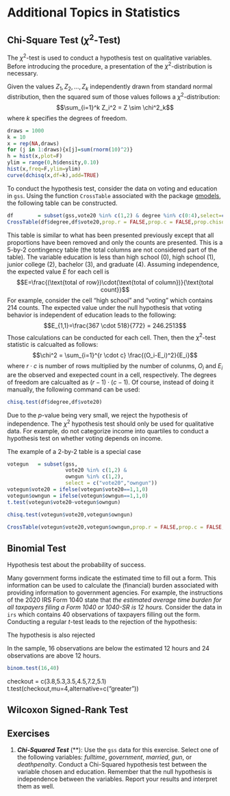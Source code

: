 # Additional Topics in Statistics

## Chi-Square Test ($\chi^2$-Test)
The $\chi^2$-test is used to conduct a hypothesis test on qualitative variables. Before introducing the procedure, a presentation of the $\chi^2$-distribution is necessary.

Given the values $Z_1, Z_2, \dots , Z_k$ independently drawn from standard normal distribution, then the squared sum of those values follows a $\chi^2$-distribution:
$$\sum_{i=1}^k Z_i^2 = Z \sim \chi^2_k$$
where $k$ specifies the degrees of freedom. 

```r
draws = 1000
k = 10
x = rep(NA,draws)
for (j in 1:draws){x[j]=sum(rnorm(10)^2)}
h = hist(x,plot=F)
ylim = range(0,h$density,0.10)
hist(x,freq=F,ylim=ylim)
curve(dchisq(x,df=k),add=TRUE)
```

To conduct the hypothesis test, consider the data on voting and education in `gss`. Using the function `CrossTable` associated with the package [gmodels](https://cran.r-project.org/web/packages/gmodels/index.html), the following table can be constructed. 

```r
df        = subset(gss,vote20 %in% c(1,2) & degree %in% c(0:4),select=c("vote20","degree"))
CrossTable(df$degree,df$vote20,prop.r = FALSE,prop.c = FALSE,prop.chisq = FALSE,prop.t=FALSE)
```
This table is similar to what has been presented previously except that all proportions have been removed and only the counts are presented. This is a 5-by-2 contingency table (the total columns are not considered part of the table). The variable education is less than high school (0), high school (1), junior college (2), bachelor (3), and graduate (4). Assuming independence, the expected value $E$ for each cell is 
$$E=\frac{(\text{total of row})\cdot(\text{total of column})}{\text{total count}}$$
For example, consider the cell "high school" and "voting" which contains 214 counts. The expected value under the null hypothesis that voting behavior is independent of education leads to the following:
$$E_{1,1}=\frac{367 \cdot 518}{772} = 246.2513$$
Those calculations can be conducted for each cell. Then, then the $\chi^2$-test statistic is calcualted as follows:
$$\chi^2 = \sum_{i=1}^{r \cdot c} \frac{(O_i-E_i)^2}{E_i}$$
where $r \cdot c$ is number of rows multiplied by the number of colunms, $O_i$ and $E_i$ are the observed and exepected count in a cell, respectively. The degrees of freedom are calcualted as $(r-1)\cdot(c-1)$. Of course, instead of doing it manually, the following command can be used:
```r
chisq.test(df$degree,df$vote20)
```
Due to the *p*-value being very small, we reject the hypothesis of independence. The $\chi^2$ hypothesis test should only be used for qualitative data. For example, do not categorize income into quartiles to conduct a hypothesis test on whether voting depends on income. 

The example of a 2-by-2 table is a special case
```r
votegun   = subset(gss,
                   vote20 %in% c(1,2) &
                   owngun %in% c(1,2),
                   select = c("vote20","owngun"))
votegun$vote20 = ifelse(votegun$vote20==1,1,0)
votegun$owngun = ifelse(votegun$owngun==1,1,0)
t.test(votegun$vote20~votegun$owngun)
```
```r
chisq.test(votegun$vote20,votegun$owngun)
```





```r
CrossTable(votegun$vote20,votegun$owngun,prop.r = FALSE,prop.c = FALSE,prop.chisq = FALSE,prop.t=FALSE)
```

## Binomial Test
Hypothesis test about the probability of success. 

Many government forms indicate the estimated time to fill out a form. This information can be used to calculate the (financial) burden associated with providing information to government agencies. For example, the instructions of the 2020 IRS Form 1040 state that *the estimated average time burden for all taxpayers filing a Form 1040 or 1040-SR is 12 hours.* Consider the data in `irs` which contains 40 observations of taxpayers filling out the form. Conducting a regular *t*-test leads to the rejection of the hypothesis:

The hypothesis is also rejected 

In the sample, 16 observations are below the estimated 12 hours and 24 observations are above 12 hours.

```r
binom.test(16,40)
```
checkout = c(3.8,5.3,3.5,4.5,7.2,5.1)
t.test(checkout,mu=4,alternative=c("greater"))

## Wilcoxon Signed-Rank Test

## Exercises
1. ***Chi-Squared Test*** (\*\*): Use the `gss` data for this exercise. Select one of the following variables: $fulltime$, $government$, $married$, $gun$, or $deathpenalty$. Conduct a Chi-Squared hypothesis test between the variable chosen and education. Remember that the null hypothesis is independence between the variables. Report your results and interpret them as well. 